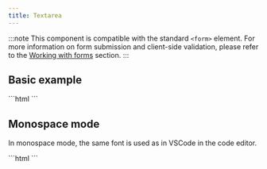 ```yaml
---
title: Textarea
---
```




<Imports />
<PageSwitcher />
<FormControlInfo />

:::note
This component is compatible with the standard `<form>`
element. For more information on form submission and client-side validation,
please refer to the [Working with forms](/guides/working-with-forms)
section.
:::

## Basic example

<Demo>
  <BasicExample />
  <Fragment slot="html">
    ```html
    <vscode-textarea></vscode-textarea>
    ```
  </Fragment>
</Demo>

## Monospace mode

In monospace mode, the same font is used as in VSCode in the code editor.

<Demo>
  <MonospaceModeExample />
  <Fragment slot="html">
    ```html
    <vscode-textarea monospace></vscode-textarea>
    ```
  </Fragment>
</Demo>